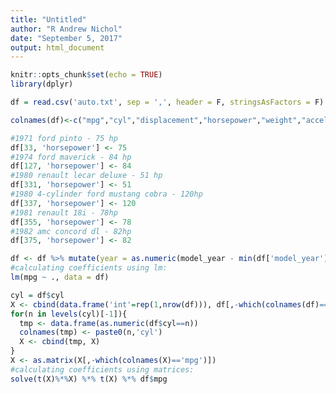 ---
title: "Untitled"
author: "R Andrew Nichol"
date: "September 5, 2017"
output: html_document
---

```{r setup, include=FALSE}
knitr::opts_chunk$set(echo = TRUE)
library(dplyr)
```

```{r}
df = read.csv('auto.txt', sep = ',', header = F, stringsAsFactors = F)

colnames(df)<-c("mpg","cyl","displacement","horsepower","weight","accel","model_year","origin","car_name")

#1971 ford pinto - 75 hp
df[33, 'horsepower'] <- 75
#1974 ford maverick - 84 hp
df[127, 'horsepower'] <- 84
#1980 renault lecar deluxe - 51 hp
df[331, 'horsepower'] <- 51
#1980 4-cylinder ford mustang cobra - 120hp
df[337, 'horsepower'] <- 120
#1981 renault 18i - 78hp
df[355, 'horsepower'] <- 78
#1982 amc concord dl - 82hp
df[375, 'horsepower'] <- 82

df <- df %>% mutate(year = as.numeric(model_year - min(df['model_year'])), cyl =factor(cyl), horsepower = as.numeric(horsepower)) %>% select(-origin, -model_year, -car_name) 
#calculating coefficients using lm:
lm(mpg ~ ., data = df)

cyl = df$cyl
X <- cbind(data.frame('int'=rep(1,nrow(df))), df[,-which(colnames(df)=='cyl')])
for(n in levels(cyl)[-1]){
  tmp <- data.frame(as.numeric(df$cyl==n))
  colnames(tmp) <- paste0(n,'cyl')
  X <- cbind(tmp, X)
}
X <- as.matrix(X[,-which(colnames(X)=='mpg')])
#calculating coefficients using matrices:
solve(t(X)%*%X) %*% t(X) %*% df$mpg

```
